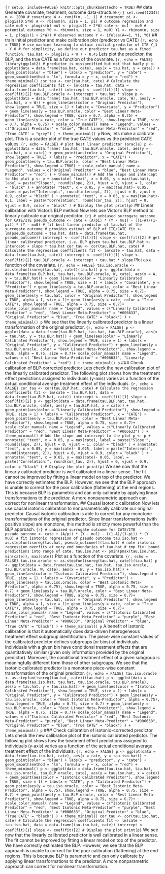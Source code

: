 ```{r setup, include=FALSE} knitr::opts_chunk$set(echo = TRUE) ``` ## data Generate covariate, treatment, outcome data-structure ```{r} set.seed(12345) n <- 2000 # covariate W <- runif(n, -1, 1) # treatment pi <- plogis(0.5*W) A <- rbinom(n, size = 1, pi) # outcome regression and cate mu0 <- plogis(W) mu1 <- plogis(1 + 2*W) cate <- mu1 - mu0 # potential outcomes Y0 <- rbinom(n, size = 1, mu0) Y1 <- rbinom(n, size = 1, plogis(1 + 2*W)) # observed outcome Y <- ifelse(A==1, Y1, Y0) ``` ## train initial predictor and make calibration plot (predictor vs CATE) ```{r, echo = TRUE} # use machine learning to obtain initial predictor of ITE Y_1 - Y_0 # for simplicity, we define our predictor tau.hat as a fixed function. tau.hat <- plogis(1 + W ) - 0.45 ``` Lets plot the predictor, the BLP, and the true CATE as a function of the covariate. ```{r, echo = FALSE} library(ggplot2) # predictor is misspecified but not that badly p <- ggplot(data = data.frame(tau.hat, cate), aes(x = tau.hat, y = cate)) + geom_point(color = "blue") + labs(x = "predictor", y = "cate") + geom_smooth(method = 'lm', formula = y ~ x, color = "red") + theme_minimal() cor_tau <- cor(tau.hat, cate) # Calculate the regression coefficients fit <- lm(cate ~ tau.hat, data = data.frame(tau.hat, cate)) intercept <- coef(fit)[1] slope <- coef(fit)[2] tau.BLP.oracle <- intercept + tau.hat * slope p <- ggplot(data = data.frame( tau.hat, tau.BLP.oracle, cate, W), aes(y = tau.hat, x = W)) + geom_line(aes(color = "Original Predictor"), show.legend = TRUE, size = 1) + labs(x = "Covariate", y = "Predictor") + geom_line(aes(y = tau.BLP.oracle, color = "Best Linear Meta-Predictor"), show.legend = TRUE, size = 0.7, alpha = 0.75) + geom_line(aes(y = cate, color = "True CATE"), show.legend = TRUE, size = 0.7, alpha = 0.75) + scale_color_manual( name = "Legend", values = c("Original Predictor" = "blue", "Best Linear Meta-Predictor" = "red", "True CATE" = "grey") ) + theme_minimal() p ``` Now, lets make a calibrate plot. This is a scatter plot of the true CATE values vs the predicted CATE values. ```{r, echo = FALSE} # plot best linear predictor (oracle) p <- ggplot(data = data.frame( tau.hat, tau.BLP.oracle, cate), aes(y = tau.hat, x = cate)) + geom_point(aes(color = "Original Predictor"), show.legend = TRUE) + labs(y = "Predictor", x = "CATE") + geom_point(aes(y = tau.BLP.oracle, color = "Best Linear Meta-Predictor"), show.legend = TRUE) + scale_color_manual( name = "Legend", values = c("Original Predictor" = "blue", "Best Linear Meta-Predictor" = "red") ) + theme_minimal() # Add the slope and intercept to the plot p <- p + annotate( "text", x = 0.05, y = max(tau.hat), label = paste("Slope:", round(slope, 2)), hjust = 0, vjust = 1, color = "black" ) + annotate( "text", x = 0.05, y = max(tau.hat)- 0.05, label = paste("Intercept:", round(intercept, 2)), hjust = 0, vjust = 0.9, color = "black" ) + annotate( "text", x = 0.05, y = max(tau.hat)- 0.1, label = paste("Correlation:", round(cor_tau, 2)), hjust = 0, vjust = 0.9, color = "black" ) # Display the plot print(p) ``` ## Linear calibration with Victor's BLP method Now lets use Victor's BLP method to linearly calibrate our original predictor. ```{r} # unbiased surrogate outcome for CATE/ITE pseudo_outcome <- cate + (A/pi) * (Y - mu1) - ((1-A)/(1-pi)) * (Y - mu0) # fit best linear predictor of tau.hat of the surrogate outcome # provides estimat of BLP of ITE/CATE fit <- lm(pseudo_outcome ~ tau.hat, data = data.frame(tau.hat, pseudo_outcome)) intercept <- coef(fit)[1] slope <- coef(fit)[2] # get linear calibrated predictor, i.e. BLP given tau.hat tau.BLP.hat <- intercept + slope * tau.hat cor_tau <- cor(tau.BLP.hat, cate) # Calculate the regression coefficients fit <- lm(cate ~ tau.hat, data = data.frame(tau.hat, cate)) intercept <- coef(fit)[1] slope <- coef(fit)[2] tau.BLP.oracle <- intercept + tau.hat * slope ``` Plot as a function of the covariate. ```{r, echo = FALSE} tau.iso.oracle <- as.stepfun(isoreg(tau.hat, cate))(tau.hat) p <- ggplot(data = data.frame(tau.BLP.hat, tau.hat, tau.BLP.oracle, W, cate), aes(x = W, y = tau.BLP.hat)) + geom_line(aes(color = "Linearly Calibrated Predictor"), show.legend = TRUE, size = 1) + labs(x = "Covariate", y = "Predictor") + geom_line(aes(y = tau.BLP.oracle, color = "Best Linear Meta-Predictor"), show.legend = TRUE, alpha = 0.75, size = 0.7)+ geom_line(aes(y = tau.hat, color = "Original Predictor"), show.legend = TRUE, alpha = 1, size = 1)+ geom_line(aes(y = cate, color = "True CATE"), show.legend = TRUE, alpha = 0.75, size = 0.7)+ scale_color_manual( name = "Legend", values = c("Linearly Calibrated Predictor" = "red", "Best Linear Meta-Predictor" = "#006633", "Original Predictor" = "blue", "True CATE" = "black") ) + theme_minimal() p ``` We see that the linearly calibrated predictor is a linear transformation of the original predictor. ```{r, echo = FALSE} p <- ggplot(data = data.frame(tau.BLP.hat, tau.hat, tau.BLP.oracle), aes(x = tau.hat, y = tau.BLP.hat)) + geom_line(aes(color = "Linearly Calibrated Predictor"), show.legend = TRUE, size = 1) + labs(x = "Original Predictor", y = "Calibrated Predictor") + geom_line(aes(y = tau.BLP.oracle, color = "Best Linear Meta-Predictor"), show.legend = TRUE, alpha = 0.75, size = 0.7)+ scale_color_manual( name = "Legend", values = c( "Best Linear Meta-Predictor" = "#006633", "Linearly Calibrated Predictor" = "red") ) + theme_minimal() p ``` ### Check calibration of BLP-corrected predictor Lets check the new calibration plot of the linearly calibrated predictor. The following plot shows how the treatment effect predictions assigned to individuals (y-axis) varies as a function of the actual conditional average treatment effect of the individuals. ```{r, echo = FALSE} cor_tau <- cor(tau.BLP.hat, cate) # Calculate the regression coefficients fit <- lm(cate ~ tau.BLP.hat, data = data.frame(tau.BLP.hat, cate)) intercept <- coef(fit)[1] slope <- coef(fit)[2] p <- ggplot(data = data.frame(tau.BLP.hat, tau.hat, tau.BLP.oracle, cate), aes(y = tau.BLP.hat, x = cate)) + geom_point(aes(color = "Linearly Calibrated Predictor"), show.legend = TRUE, size = 1) + labs(y = "Calibrated Predictor", x = "CATE") + geom_point(aes(y = tau.BLP.oracle, color = "Best Linear Meta-Predictor"), show.legend = TRUE, alpha = 0.75, size = 0.7)+ scale_color_manual( name = "Legend", values = c("Linearly Calibrated Predictor" = "red", "Best Linear Meta-Predictor" = "#006633") ) + theme_minimal() # Add the slope and intercept to the plot p <- p + annotate( "text", x = 0.05, y = max(cate), label = paste("Slope:", round(slope, 2)), hjust = 0, vjust = 1, color = "black" ) + annotate( "text", x = 0.05, y = max(cate)- 0.025, label = paste("Intercept:", round(intercept, 2)), hjust = 0, vjust = 0.9, color = "black" ) + annotate( "text", x = 0.05, y = max(cate)- 0.05, label = paste("Correlation:", round(cor_tau, 2)), hjust = 0, vjust = 0.9, color = "black" ) # Display the plot print(p) ``` We see now that the linearly calibrated predictor is well calibrated in a linear sense. The fit cannot be improved by fitting a linear model on top of the predictor. We have correctly estimated the BLP. However, we see that the BLP approach is unable to correct for the poor calibration (flattening) at the end regions. This is because BLP is parametric and can only calibrate by applying linear transformations to the predictor. A more nonparametric approach can correct for nonlinear transformation. ## Causal isotonic calibration Now lets use causal isotonic calibration to nonparametrically calibrate our original predictor. Causal isotonic calibration is able to correct for any monotone transformations of the original predictor. Since linear transformations (with positive slope) are monotone, this method is strictly more powerful than the BLP approach. ```{r} # unbiased surrogate outcome for CATE/ITE pseudo_outcome <- cate + (A/pi) * (Y - mu1) - ((1-A)/(1-pi)) * (Y - mu0) # fit isotonic regression of pseudo outcome tau.iso.hat <- as.stepfun(isoreg(tau.hat, pseudo_outcome))(tau.hat) # note isotonic regression overfits at very end boundaries of tau.hat # tmp fix: bound predictions into range of cate. tau.iso.hat <- pmin(pmax(tau.iso.hat, min(cate)), max(cate)) ``` Plot as a function of the covariate. ```{r, echo = FALSE} tau.iso.oracle <- as.stepfun(isoreg(tau.hat, cate))(tau.hat) p <- ggplot(data = data.frame(tau.iso.hat, tau.hat, tau.iso.oracle, tau.BLP.oracle, W, cate), aes(x = W, y = tau.iso.hat)) + geom_line(aes(color = "Isotonic Calibrated Predictor"), show.legend = TRUE, size = 1) + labs(x = "Covariate", y = "Predictor") + geom_line(aes(y = tau.iso.oracle, color = "Best Isotonic Meta-Predictor", alpha = 0.75), show.legend = TRUE, alpha = 0.75, size = 0.7) + geom_line(aes(y = tau.BLP.oracle, color = "Best Linear Meta-Predictor"), show.legend = TRUE, alpha = 0.75, size = 0.7)+ geom_line(aes(y = tau.hat, color = "Original Predictor"), show.legend = TRUE, alpha = 1, size = 1)+ geom_line(aes(y = cate, color = "True CATE"), show.legend = TRUE, alpha = 0.75, size = 0.7)+ scale_color_manual( name = "Legend", values = c("Isotonic Calibrated Predictor" = "red", "Best Isotonic Meta-Predictor" = "purple", "Best Linear Meta-Predictor" = "#006633", "Original Predictor" = "blue", "True CATE" = "black") ) + theme_minimal() p ``` A benefit of isotonic calibration is that it automatically does data-driven heterogeneous treatment effect subgroup identification. The piece-wise constant values of the calibrated predictor defines subgroups (or bins) of individuals. Individuals with a given bin have conditional treatment effects that are quantitatively similar (given only information provided by the original predictor). Moreover, the conditional treatment effect of a given subgroup is meaningfully different form those of other subgroups. We see that the isotonic calibrated predictor is a monotone piece-wise constant transformation of the original predictor. ```{r, echo = FALSE} tau.iso.oracle <- as.stepfun(isoreg(tau.hat, cate))(tau.hat) p <- ggplot(data = data.frame(tau.iso.hat, tau.hat, tau.iso.oracle, tau.BLP.oracle), aes(x = tau.hat, y = tau.iso.hat)) + geom_line(aes(color = "Isotonic Calibrated Predictor"), show.legend = TRUE, size = 1) + labs(x = "Original Predictor", y = "Calibrated Predictor") + geom_line(aes(y = tau.iso.oracle, color = "Best Isotonic Meta-Predictor", alpha = 0.75), show.legend = TRUE, alpha = 0.75, size = 0.7) + geom_line(aes(y = tau.BLP.oracle, color = "Best Linear Meta-Predictor"), show.legend = TRUE, alpha = 0.75, size = 0.7)+ scale_color_manual( name = "Legend", values = c("Isotonic Calibrated Predictor" = "red", "Best Isotonic Meta-Predictor" = "purple", "Best Linear Meta-Predictor" = "#006633", "Original Predictor" = "blue", "True CATE" = "black") ) + theme_minimal() p ``` ### Check calibration of isotonic-corrected predictor Lets check the new calibration plot of the isotonic calibrated predictor. The following plot shows how the treatment effect predictions assigned to individuals (y-axis) varies as a function of the actual conditional average treatment effect of the individuals. ```{r, echo = FALSE} p <- ggplot(data = data.frame(tau.iso.hat, cate), aes(x = cate, y = tau.iso.hat)) + geom_point(color = "blue") + labs(x = "predictor", y = "cate") + geom_smooth(method = 'lm', formula = y ~ x, color = "red") + theme_minimal() p <- ggplot(data = data.frame(tau.iso.hat, tau.hat, tau.iso.oracle, tau.BLP.oracle, cate), aes(y = tau.iso.hat, x = cate)) + geom_point(aes(color = "Isotonic Calibrated Predictor"), show.legend = TRUE, size = 1) + labs(x = "CATE", y = "Calibrated Predictor") + geom_point(aes(y = tau.iso.oracle, color = "Best Isotonic Meta-Predictor", alpha = 0.75), show.legend = TRUE, alpha = 0.75, size = 0.7) + geom_point(aes(y = tau.BLP.oracle, color = "Best Linear Meta-Predictor"), show.legend = TRUE, alpha = 0.75, size = 0.7)+ scale_color_manual( name = "Legend", values = c("Isotonic Calibrated Predictor" = "red", "Best Isotonic Meta-Predictor" = "purple", "Best Linear Meta-Predictor" = "#006633", "Original Predictor" = "blue", "True CATE" = "black") ) + theme_minimal() cor_tau <- cor(tau.iso.hat, cate) # Calculate the regression coefficients fit <- lm(cate ~ tau.iso.hat, data = data.frame(tau.iso.hat, cate)) intercept <- coef(fit)[1] slope <- coef(fit)[2] # Display the plot print(p) ``` We see now that the linearly calibrated predictor is well calibrated in a linear sense. The fit cannot be improved by fitting a linear model on top of the predictor. We have correctly estimated the BLP. However, we see that the BLP approach is unable to correct for the poor calibration (flattening) at the end regions. This is because BLP is parametric and can only calibrate by applying linear transformations to the predictor. A more nonparametric approach can correct for nonlinear transformation.